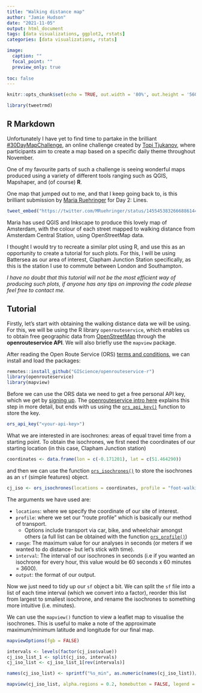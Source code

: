 ```yaml
---
title: "Walking distance map"
author: "Jamie Hudson"
date: "2021-11-05"
output: html_document
tags: [data visualizations, ggplot2, rstats]
categories: [data visualizations, rstats]

image:
  caption: ""
  focal_point: ""
  preview_only: true
  
toc: false
---
```


```r
knitr::opts_chunk$set(echo = TRUE, out.width = '80%', out.height = '560px', fig.align="center")

library(tweetrmd)
```

## R Markdown

Unfortunately I have yet to find time to partake in the brilliant [#30DayMapChallenge](https://github.com/tjukanovt/30DayMapChallenge), an online challenge created by [Topi Tjukanov](https://twitter.com/tjukanov), where participants aim to create a map based on a specific daily theme throughout November.

One of my favourite parts of such a challenge is seeing wonderful maps produced using a variety of different tools ranging such as QGIS, Mapshaper, and (of course) **R**.

One map that jumped out to me, and that I keep going back to, is this brilliant submission by [Maria Ruehringer](https://twitter.com/MRuehringer) for Day 2: Lines.


```r
tweet_embed("https://twitter.com/MRuehringer/status/1455453832666886144")
```

Maria has used QGIS and Inkscape to produce this lovely map of Amsterdam, with the colour of each street mapped to walking distance from Amsterdam Central Station, using OpenStreetMap data.

I thought I would try to recreate a similar plot using R, and use this as an opportunity to create a tutorial for such plots. For this, I will be using Battersea as our area of interest, Clapham Junction Station specifically, as this is the station I use to commute between London and Southampton.

*I have no doubt that this tutorial will not be the most efficient way of producing such plots, if anyone has any tips on improving the code please feel free to contact me.*

## Tutorial

Firstly, let's start with obtaining the walking distance data we will be using. For this, we will be using the R library `openrouteservice`, which enables us to obtain free geographic data from [OpenStreetMap](http://www.openstreetmap.org/) through the **openrouteservice API**. We will also briefly use the `mapview` package.

After reading the Open Route Service (ORS) [terms and conditions](https://openrouteservice.org/terms-of-service/), we can install and load the packages:

```r
remotes::install_github("GIScience/openrouteservice-r")
library(openrouteservice)
library(mapview)
```

Before we can use the ORS data we need to get a free personal API key, which we get by [signing up](https://openrouteservice.org/dev/#/signup). The [openrouteservice intro here](https://giscience.github.io/openrouteservice-r/articles/openrouteservice.html) explains this step in more detail, but ends with us using the [`ors_api_key()`](https://giscience.github.io/openrouteservice-r/reference/ors_api_key.html) function to store the key.

```r
ors_api_key("<your-api-key>")
```

What we are interested in are isochrones: areas of equal travel time from a starting point. To obtain the isochrones, we first need the coordinates of our starting location (in this case, Clapham Junction station)

```r
coordinates <- data.frame(lon = c(-0.171201), lat = c(51.464290))
```

and then we can use the function [`ors_isochrones()`](https://giscience.github.io/openrouteservice-r/reference/ors_isochrones.html) to store the isochrones as an `sf` (simple features) object.

```r
cj_iso <- ors_isochrones(locations = coordinates, profile = "foot-walking", range = 3600, interval = 600, output = "sf")
```

The arguments we have used are:

* `locations`: where we specify the coordinate of our site of interest.
* `profile`: where we set our "route profile" which is basically our method of transport.
    + Options include transport via car, bike, and wheelchair amongst others (a full list can be obtained with the function [`ors_profile()`](https://giscience.github.io/openrouteservice-r/reference/ors_profile.html))
* `range`: The maximum value for our analyses in seconds (or meters if we wanted to do distance- but let's stick with time).
* `interval`: The interval of our isochrones in seconds (i.e if you wanted an isochrone for every hour, this value would be 60 seconds x 60 minutes = 3600).
* `output`: the format of our output.

Now we just need to tidy up our `sf` object a bit. We can split the `sf` file into a list of each time interval (which we convert into a factor), reorder this list from largest to smallest isochrone, and rename the isochrones to something more intuitive (i.e. minutes).

We can use the `mapview()` function to view a leaflet map to visualise the isochrones. This is useful to make a note of the approximate maximum/minimum latitude and longitude for our final map.

```r
mapviewOptions(fgb = FALSE)

intervals <- levels(factor(cj_iso$value))
cj_iso_list_1 <- split(cj_iso, intervals)
cj_iso_list <- cj_iso_list_1[rev(intervals)]

names(cj_iso_list) <- sprintf("%s_min", as.numeric(names(cj_iso_list))/60)

mapview(cj_iso_list, alpha.regions = 0.2, homebutton = FALSE, legend = FALSE)
```